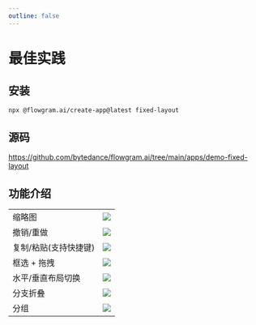 ```yaml
---
outline: false
---
```



# 最佳实践


<FixedFeatureOverview />

## 安装

```bash
npx @flowgram.ai/create-app@latest fixed-layout
```

## 源码

https://github.com/bytedance/flowgram.ai/tree/main/apps/demo-fixed-layout

## 功能介绍

<table className="rs-table">
  <tr>
    <td>缩略图</td>
    <td>
      <div className="rs-center">
        <img loading="lazy" src="/fixed-layout/minimap.gif"  />
      </div>
    </td>
  </tr>
  <tr>
    <td>撤销/重做</td>
    <td>
      <div className="rs-center">
        <img loading="lazy" src="/fixed-layout/redo-undo.gif"  />
      </div>
    </td>
  </tr>
  <tr>
    <td>复制/粘贴(支持快捷键)</td>
    <td>
      <div className="rs-center">
        <img loading="lazy" src="/fixed-layout/copypaste.gif"  />
      </div>
    </td>
  </tr>
  <tr>
    <td>
      <div>
        <div>框选 + 拖拽</div>
      </div>
    </td>
    <td>
      <div className="rs-center">
        <div className="rs-center">
          <img loading="lazy" src="/fixed-layout/dragdrop.gif"  />
        </div>
      </div>
    </td>
  </tr>
  <tr>
    <td>
      <div>水平/垂直布局切换</div>
    </td>
    <td>
      <div className="rs-center">
        <img loading="lazy" src="/fixed-layout/layout-change.gif"  />
      </div>
    </td>
  </tr>
  <tr>
    <td>
      <div>分支折叠</div>
    </td>
    <td>
      <div className="rs-center">
        <img loading="lazy" src="/fixed-layout/fold.gif"  />
      </div>
    </td>
  </tr>
  <tr>
    <td>
      <div>分组</div>
    </td>
    <td>
      <div className="rs-center">
        <img loading="lazy" src="/fixed-layout/group.gif"  />
      </div>
    </td>
  </tr>
</table>
